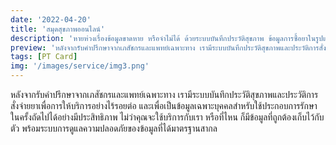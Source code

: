 ```yaml
---
date: '2022-04-20'
title: 'สมุดสุขภาพออนไลน์'
description: 'หายห่วงเรื่องข้อมูลขาดหาย หรือจำไม่ได้ ด้วยระบบบันทึกประวัติสุขภาพ ข้อมูลการซื้อยาในรูปแบบออนไลน์ เพื่อเป็นข้อมูลเฉพาะบุคคลประกอบการให้บริการได้ทุกที่'
preview: 'หลังจากรับคำปรึกษาจากเภสัชกรและแพทย์เฉพาะทาง เรามีระบบบันทึกประวัติสุขภาพและประวัติการสั่งจ่ายยาเพื่อการให้บริการอย่างไร้รอยต่อ และเพื่อเป็นข้อมูลเฉพาะบุคคลสำหรับใช้ประกอบการรักษาในครั้งถัดไปได้อย่างมีประสิทธิภาพ ไม่ว่าคุณจะใช้บริการกับเรา หรือที่ไหน ก็มีข้อมูลที่ถูกต้องเก็บไว้กับตัว พร้อมระบบการดูแลความปลอดภัยของข้อมูลที่ได้มาตรฐานสากล'
tags: [PT Card]
img: '/images/service/img3.png'
---
```


หลังจากรับคำปรึกษาจากเภสัชกรและแพทย์เฉพาะทาง เรามีระบบบันทึกประวัติสุขภาพและประวัติการสั่งจ่ายยาเพื่อการให้บริการอย่างไร้รอยต่อ และเพื่อเป็นข้อมูลเฉพาะบุคคลสำหรับใช้ประกอบการรักษาในครั้งถัดไปได้อย่างมีประสิทธิภาพ ไม่ว่าคุณจะใช้บริการกับเรา หรือที่ไหน ก็มีข้อมูลที่ถูกต้องเก็บไว้กับตัว พร้อมระบบการดูแลความปลอดภัยของข้อมูลที่ได้มาตรฐานสากล
